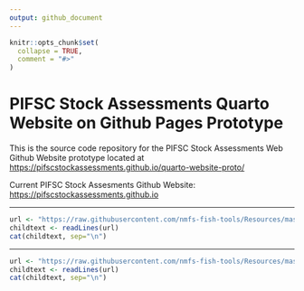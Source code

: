 ```yaml
---
output: github_document
---
```


<!-- README.md is generated from README.Rmd. Please edit that file -->

```r
knitr::opts_chunk$set(
  collapse = TRUE,
  comment = "#>"
)
```

# PIFSC Stock Assessments Quarto Website on Github Pages Prototype

This is the source code repository for the PIFSC Stock Assessments Web Github Website prototype located at <https://pifscstockassessments.github.io/quarto-website-proto/>

Current PIFSC Stock Assesments Github Website: <https://pifscstockassessments.github.io>

<!-- Do not edit below. This adds the Disclaimer and NMFS footer. -->

------------------------------------------------------------------------

```r
url <- "https://raw.githubusercontent.com/nmfs-fish-tools/Resources/master/Disclaimer.md"
childtext <- readLines(url)
cat(childtext, sep="\n")
```

------------------------------------------------------------------------

```r
url <- "https://raw.githubusercontent.com/nmfs-fish-tools/Resources/master/footer.md" 
childtext <- readLines(url)
cat(childtext, sep="\n")
```
